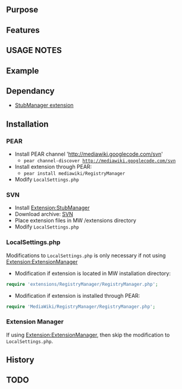 {{Extension
|name        = RegistryManager
|status      = beta
|type        = parser
|author      = [[user:jldupont|Jean-Lou Dupont]]
|image       =
|version     = 1.0.0
|update      =
|mediawiki   = 1.11
|download    = [http://mediawiki.googlecode.com/svn/trunk/extensions/RegistryManager/ SVN]
|readme      =
|changelog   = See SVN ($Id: InterWikiLinkManager.php 793 2007-09-18 16:01:55Z jeanlou.dupont $)
|description = 
|parameters  =
|rights      =
|example     =
}}
== Purpose ==   


== Features ==

== USAGE NOTES ==

== Example ==

== Dependancy ==
* [[Extension:StubManager|StubManager extension]]

== Installation ==
=== PEAR ===
* Install PEAR channel 'http://mediawiki.googlecode.com/svn'
** <code>pear channel-discover http://mediawiki.googlecode.com/svn</code>
* Install extension through PEAR:
** <code>pear install mediawiki/RegistryManager</code>
* Modify <code>LocalSettings.php</code>
=== SVN ===
* Install [[Extension:StubManager]]
* Download archive: [http://mediawiki.googlecode.com/svn/tags/InterWikiLinkManager/ SVN]
* Place extension files in MW /extensions directory
* Modify <code>LocalSettings.php</code>
=== LocalSettings.php ===
Modifications to <code>LocalSettings.php</code> is only necessary if not using [[Extension:ExtensionManager]]
* Modification if extension is located in MW installation directory:
<source lang=php>
require 'extensions/RegistryManager/RegistryManager.php';
</source>
* Modification if extension is installed through PEAR:
<source lang=php>
require 'MediaWiki/RegistryManager/RegistryManager.php';
</source>

=== Extension Manager ===
If using [[Extension:ExtensionManager]], then skip the modification to <code>LocalSettings.php</code>.

== History ==

== TODO ==
